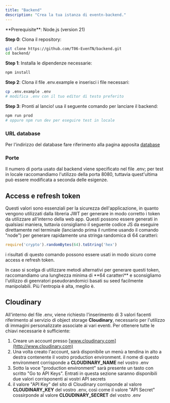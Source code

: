 ```yaml
---
title: "Backend"
description: "Crea la tua istanza di eventn-backend."
---
```


<Info>
  **Prerequisite**: Node.js (version 21)
</Info>

**Step 0**: Clona il repository:

```bash
git clone https://github.com/T06-EvenTN/backend.git
cd backend/
```

**Step 1**: Installa le dipendenze necessarie:

<CodeGroup>

```bash npm
npm install
```

</CodeGroup>

**Step 2**: Clona il file .env.example e inserisci i file necessari:

```bash
cp .env.example .env
# modifica .env con il tuo editor di testo preferito
```

**Step 3**: Pronti al lancio\! usa il seguente comando per lanciare il backend:

```bash
npm run prod
# oppure npm run dev per eseguire test in locale
```

### URL database

Per l'indirizzo del database fare riferimento alla pagina apposita [database](database.mdx)

### Porte

Il numero di porta usato dal backend viene specificato nel file .env; per test in locale raccomandiamo l'utilizzo della porta 8080, tuttavia quest'ultima può essere modificata a seconda delle esigenze.

## Access e refresh token

Questi valori sono essenziali per la sicurezza dell'applicazione, in quanto vengono utilizzati dalla libreria JWT per generare in modo corretto i token da utilizzare all'interno della web app. Questi possono essere generati in qualsiasi maniera, tuttavia consigliamo il seguente codice JS da eseguire direttamente nel terminale (lanciando prima il runtime usando il comando "node") per generare rapidamente una stringa randomica di 64 caratteri:

```javascript
require('crypto').randomBytes(64).toString('hex')
```

i risultati di questo comando possono essere usati in modo sicuro come access e refresh token.

<Warning>
  In caso si scelga di utilizzare metodi alternativi per generare questi token, raccomandiamo una lunghezza minima di **64 caratteri** e sconsigliamo l'utilizzo di geenratori pseudorandomici basati su seed facilmente manipolabili. Più l'entropia è alta, meglio è.
</Warning>

## Cloudinary

All'interno del file .env, viene richiesto l'inserimento di 3 valori facenti riferimento al servizio di object storage **Cloudinary**, necessario per l'utilizzo di immagini personalizzate associate ai vari eventi. Per ottenere tutte le chiavi necessarie è sufficiente:

1. Creare un account presso [www.cloudinary.com](http://www.cloudinary.com)
2. Una volta creato l'account, sarà disponibile un menù a tendina in alto a destra contenente il vostro production environment. il nome di questo environment corrisponde a **CLOUDINARY_NAME** nel vostro .env
3. Sotto la voce "production environment" sarà presente un tasto con scritto "Go to API Keys". Entrati in questa sezione saranno disponibili due valori corrisponenti ai vostri API secrets
4. il valore "API Key" del sito di Cloudinary corrisponde al valore **CLOUDINARY_KEY** del vostro .env, così come il valore "API Secret" cossirponde al valore **CLOUDINARY_SECRET** del vostro .env